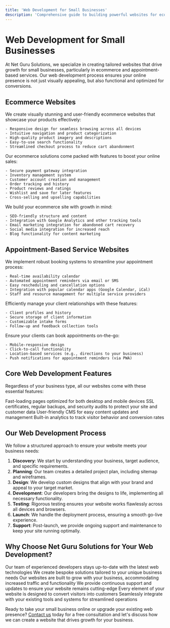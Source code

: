 ```yaml
---
title: 'Web Development for Small Businesses'
description: 'Comprehensive guide to building powerful websites for ecommerce and appointment-based services'
---
```


# Web Development for Small Businesses

At Net Guru Solutions, we specialize in creating tailored websites that drive growth for small businesses, particularly in ecommerce and appointment-based services. Our web development process ensures your online presence is not just visually appealing, but also functional and optimized for conversions.

## Ecommerce Websites

<AccordionGroup>
  <Accordion icon="palette" title="Design and User Experience">
    We create visually stunning and user-friendly ecommerce websites that showcase your products effectively:
    
    - Responsive design for seamless browsing across all devices
    - Intuitive navigation and product categorization
    - High-quality product imagery and descriptions
    - Easy-to-use search functionality
    - Streamlined checkout process to reduce cart abandonment
  </Accordion>
  
  <Accordion icon="shopping-cart" title="Ecommerce Functionality">
    Our ecommerce solutions come packed with features to boost your online sales:
    
    - Secure payment gateway integration
    - Inventory management system
    - Customer account creation and management
    - Order tracking and history
    - Product reviews and ratings
    - Wishlist and save for later features
    - Cross-selling and upselling capabilities
  </Accordion>
  
  <Accordion icon="chart-line" title="Marketing and SEO">
    We build your ecommerce site with growth in mind:
    
    - SEO-friendly structure and content
    - Integration with Google Analytics and other tracking tools
    - Email marketing integration for abandoned cart recovery
    - Social media integration for increased reach
    - Blog functionality for content marketing
  </Accordion>
</AccordionGroup>

## Appointment-Based Service Websites

<AccordionGroup>
  <Accordion icon="calendar" title="Booking System Integration">
    We implement robust booking systems to streamline your appointment process:
    
    - Real-time availability calendar
    - Automated appointment reminders via email or SMS
    - Easy rescheduling and cancellation options
    - Integration with popular calendar apps (Google Calendar, iCal)
    - Staff and resource management for multiple service providers
  </Accordion>
  
  <Accordion icon="user" title="Client Management">
    Efficiently manage your client relationships with these features:
    
    - Client profiles and history
    - Secure storage of client information
    - Customizable intake forms
    - Follow-up and feedback collection tools
  </Accordion>
  
  <Accordion icon="mobile" title="Mobile Optimization">
    Ensure your clients can book appointments on-the-go:
    
    - Mobile-responsive design
    - Click-to-call functionality
    - Location-based services (e.g., directions to your business)
    - Push notifications for appointment reminders (via PWA)
  </Accordion>
</AccordionGroup>

## Core Web Development Features

Regardless of your business type, all our websites come with these essential features:

<CardGroup cols={2}>
  <Card title="Performance Optimization" icon="gauge">
    Fast-loading pages optimized for both desktop and mobile devices
  </Card>
  <Card title="Security Measures" icon="shield-check">
    SSL certificates, regular backups, and security audits to protect your site and customer data
  </Card>
  <Card title="Content Management System (CMS)" icon="pen-to-square">
    User-friendly CMS for easy content updates and management
  </Card>
  <Card title="Analytics and Reporting" icon="chart-simple">
    Built-in analytics to track visitor behavior and conversion rates
  </Card>
</CardGroup>

## Our Web Development Process

We follow a structured approach to ensure your website meets your business needs:

1. **Discovery**: We start by understanding your business, target audience, and specific requirements.
2. **Planning**: Our team creates a detailed project plan, including sitemap and wireframes.
3. **Design**: We develop custom designs that align with your brand and appeal to your target market.
4. **Development**: Our developers bring the designs to life, implementing all necessary functionality.
5. **Testing**: Rigorous testing ensures your website works flawlessly across all devices and browsers.
6. **Launch**: We handle the deployment process, ensuring a smooth go-live experience.
7. **Support**: Post-launch, we provide ongoing support and maintenance to keep your site running optimally.

## Why Choose Net Guru Solutions for Your Web Development?

<CardGroup cols={3}>
  <Card title="Expertise" icon="code">
    Our team of experienced developers stays up-to-date with the latest web technologies
  </Card>
  <Card title="Customization" icon="wand-magic-sparkles">
    We create bespoke solutions tailored to your unique business needs
  </Card>
  <Card title="Scalability" icon="arrow-up-right-dots">
    Our websites are built to grow with your business, accommodating increased traffic and functionality
  </Card>
  <Card title="Ongoing Support" icon="headset">
    We provide continuous support and updates to ensure your website remains cutting-edge
  </Card>
  <Card title="Conversion-Focused" icon="bullseye">
    Every element of your website is designed to convert visitors into customers
  </Card>
  <Card title="Integration Capabilities" icon="puzzle-piece">
    Seamlessly integrate with your existing tools and systems for streamlined operations
  </Card>
</CardGroup>

Ready to take your small business online or upgrade your existing web presence? [Contact us](/contact) today for a free consultation and let's discuss how we can create a website that drives growth for your business.